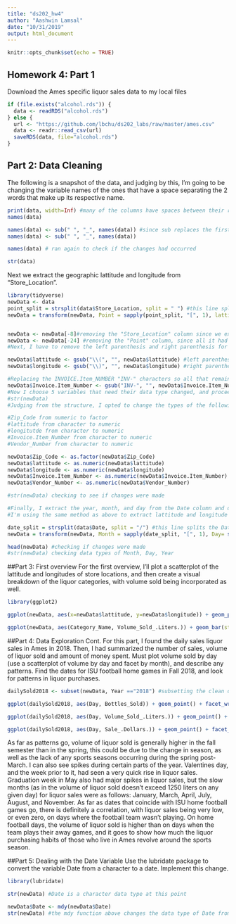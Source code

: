 ```yaml
---
title: "ds202_hw4"
author: "Aashwin Lamsal"
date: "10/31/2019"
output: html_document
---
```


```r
knitr::opts_chunk$set(echo = TRUE)
```

## Homework 4: Part 1
Download the Ames specific liquor sales data to my local files

```r
if (file.exists("alcohol.rds")) {
  data <- readRDS("alcohol.rds")
} else {
  url <- "https://github.com/lbchu/ds202_labs/raw/master/ames.csv"
  data <- readr::read_csv(url)
  saveRDS(data, file="alcohol.rds")
} 
```

## Part 2: Data Cleaning

The following is a snapshot of the data, and judging by this, I'm going to be changing the variable names of the ones that have a space separating the 2 words that make up its respective name.

```r
print(data, width=Inf) #many of the columns have spaces between their respective column names, so using the substitute function, I'm going to replace the spaces with underscores
names(data)

names(data) <- sub(" ", "_", names(data)) #since sub replaces the first instance of the space, I ran it twice so that it can catch all the spaces, especially in the longer variable names
names(data) <- sub(" ", "_", names(data))

names(data) # ran again to check if the changes had occurred

str(data)
```

Next we extract the geographic lattitude and longitude from "Store_Location".

```r
library(tidyverse)
newData <- data
point_split = strsplit(data$Store_Location, split = " ") #this line splits the Store Location at each instance of a space
newData = transform(newData, Point = sapply(point_split, "[", 1), lattitude= sapply(point_split, "[", 2), longitude = sapply(point_split, "[", 3))


newData <- newData[-8]#removing the "Store_Location" column since we extracted the latt. and long. already.
newData <- newData[-24] #removing the "Point" column, since all it had as its entries were the word "POINT"
#Next, I have to remove the left parenthesis and right parenthesis for lattitude and longitude respectively.

newData$lattitude <- gsub("\\(", "", newData$lattitude) #left parenthesis removed
newData$longitude <- gsub("\\)", "", newData$longitude) #right parenthesis removed

#Replacing the INVOICE.Item_NUMBER "INV-" characters so all that remains is just the numbers, for type transformation later
newData$Invoice.Item_Number <- gsub("INV-", "", newData$Invoice.Item_Number)
#Now I choose 5 variables that need their data type changed, and proceed to change them.
#str(newData)
#Judging from the structure, I opted to change the types of the following:

#Zip_Code from numeric to factor
#lattitude from character to numeric
#longitutde from character to numeric
#Invoice.Item_Number from character to numeric
#Vendor_Number from character to numeric

newData$Zip_Code <- as.factor(newData$Zip_Code)
newData$lattitude <- as.numeric(newData$lattitude)
newData$longitude <- as.numeric(newData$longitude)
newData$Invoice.Item_Number <- as.numeric(newData$Invoice.Item_Number)
newData$Vendor_Number <- as.numeric(newData$Vendor_Number)

#str(newData) checking to see if changes were made

#Finally, I extract the year, month, and day from the Date column and drop it once the new columns are made
#I'm using the same method as above to extract lattitude and longitude from Store_Location

date_split = strsplit(data$Date, split = "/") #this line splits the Date at every instance of a forward slash
newData = transform(newData, Month = sapply(date_split, "[", 1), Day= sapply(date_split, "[", 2), Year = sapply(date_split, "[", 3))

head(newData) #checking if changes were made
#str(newData) checking data types of Month, Day, Year
```
##Part 3: First overview
For the first overview, I'll plot a scatterplot of the lattitude and longitudes of store locations, and then create a visual breakdown of the liquor categories, with volume sold being incorporated as well.
```r
library(ggplot2)

ggplot(newData, aes(x=newData$lattitude, y=newData$longitude)) + geom_point() + labs(x = "Lattitude", y= "Longitude", title = "Spread of Liquor Store Locations by Lattitude and Longitude") #initial scatterplot of long. and latt. of the store locations

ggplot(newData, aes(Category_Name, Volume_Sold_.Liters.)) + geom_bar(stat = "identity") + theme(axis.text.x = element_text(angle =90, hjust =1, size = 4)) + labs(title = "Volume of Liquor Sold by Category of Liquor", x = "Category of Liquor", y = "Volume Sold (liters)") #This was the only way I could manage to show the relationship between the category of liquor and the volume sold from each category, if you could comment the solution for this ggplot I would really appreciate it!
```
##Part 4: Data Exploration Cont.
For this part, I found the daily sales liquor sales in Ames in 2018. Then, I had summarized the number of sales, volume of liquor sold and amount of money spent. Must plot volume sold by day (use a scatterplot of volume by day and facet by month), and describe any patterns. Find the dates for ISU football home games in Fall 2018, and look for patterns in liquor purchases.

```r
dailySold2018 <- subset(newData, Year =="2018") #subsetting the clean data by year for 2018 sales.

ggplot(dailySold2018, aes(Day, Bottles_Sold)) + geom_point() + facet_wrap(~Month) + labs(title = "Bottles Sold per Day, during Each Month", x = "Day of the Month", y = "Number of Bottles Sold") + theme(axis.text.x = element_text(angle =90, hjust =1, size = 4)) #Total bottles sold per day for each month of 2018

ggplot(dailySold2018, aes(Day, Volume_Sold_.Liters.)) + geom_point() + facet_wrap(~Month) + labs(title = "Volume of Liquor in Liters Sold per Day, during Each Month", x = "Day of the Month", y = "Volume of Liquor (liters)") + theme(axis.text.x = element_text(angle =90, hjust =1, size = 4)) #Total volume of liquor (in liters) sold per day for each month of 2018

ggplot(dailySold2018, aes(Day, Sale_.Dollars.)) + geom_point() + facet_wrap(~Month) + labs(title = "Total Sales in Dollars per Day, during Each Month", x = "Day of the Month", y = "Dollars") + theme(axis.text.x = element_text(angle =90, hjust =1, size = 4)) #Total dollars in sales per day for each month of 2018

```
As far as patterns go, volume of liquor sold is generally higher in the fall semester than in the spring, this could be due to the change in season, as well as the lack of any sports seasons occurring during the spring post-March. I can also see spikes during certain parts of the year. Valentines day, and the week prior to it, had seen a very quick rise in liquor sales. Graduation week in May also had major spikes in liquor sales, but the slow months (as in the volume of liquor sold doesn't exceed 1250 liters on any given day) for liquor sales were as follows: January, March, April, July, August, and November. As far as dates that coincide with ISU home football games go, there is definitely a correlation, with liquor sales being very low, or even zero, on days where the football team wasn't playing. 
On home football days, the volume of liquor sold is higher than on days when the team plays their away games, and it goes to show how much the liquor purchasing habits of those who live in Ames revolve around the sports season.

##Part 5: Dealing with the Date Variable
Use the lubridate package to convert the variable Date from a character to a date. Implement this change.

```r
library(lubridate)

str(newData) #Date is a character data type at this point

newData$Date <- mdy(newData$Date) 
str(newData) #the mdy function above changes the data type of Date from character to date

```






